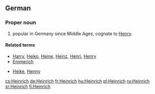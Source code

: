 ==German==

===Proper noun===
{{infl|de|proper noun}}

# {{given name|male|lang=de}} popular in Germany since Middle Ages, cognate to [[Henry]].

====Related terms====
* [[Harry#German|Harry]], [[Heiko]], [[Heine]], [[Heinz]], [[Henri]], [[Henry#German|Henry]]
* [[Emmerich]]
* {{i-c|feminine forms}} [[Heike]], [[Henny]]

[[cs:Heinrich]]
[[de:Heinrich]]
[[fr:Heinrich]]
[[hu:Heinrich]]
[[pl:Heinrich]]
[[ru:Heinrich]]
[[sr:Heinrich]]
[[fi:Heinrich]]
